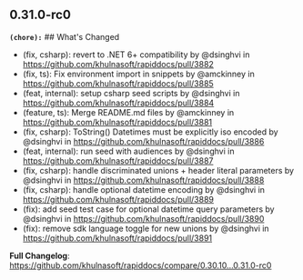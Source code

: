 ## 0.31.0-rc0
**`(chore):`** ## What's Changed
* (fix, csharp): revert to .NET 6+ compatibility by @dsinghvi in https://github.com/khulnasoft/rapiddocs/pull/3882
* (fix, ts): Fix environment import in snippets by @amckinney in https://github.com/khulnasoft/rapiddocs/pull/3885
* (feat, internal): setup csharp seed scripts by @dsinghvi in https://github.com/khulnasoft/rapiddocs/pull/3884
* (feature, ts): Merge README.md files by @amckinney in https://github.com/khulnasoft/rapiddocs/pull/3881
* (fix, csharp): ToString() Datetimes must be explicitly iso encoded by @dsinghvi in https://github.com/khulnasoft/rapiddocs/pull/3886
* (feat, internal): run seed with audiences  by @dsinghvi in https://github.com/khulnasoft/rapiddocs/pull/3887
* (fix, csharp): handle discriminated unions + header literal parameters by @dsinghvi in https://github.com/khulnasoft/rapiddocs/pull/3888
* (fix, csharp): handle optional datetime encoding by @dsinghvi in https://github.com/khulnasoft/rapiddocs/pull/3889
* (fix): add seed test case for optional datetime query parameters by @dsinghvi in https://github.com/khulnasoft/rapiddocs/pull/3890
* (fix): remove sdk language toggle for new unions by @dsinghvi in https://github.com/khulnasoft/rapiddocs/pull/3891


**Full Changelog**: https://github.com/khulnasoft/rapiddocs/compare/0.30.10...0.31.0-rc0

